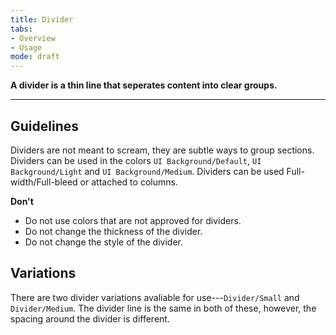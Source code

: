 ```yaml
---
title: Divider
tabs: 
- Overview
- Usage
mode: draft
---
```



**A divider is a thin line that seperates content into clear groups.**
<!--One to two sentences as an introduction to the component-->

***

## Guidelines
<!--List how to use it, sizes, widths, grid interactions, color allowances -->
Dividers are not meant to scream, they are subtle ways to group sections. Dividers can be used in the colors `UI Background/Default`, `UI Background/Light` and `UI Background/Medium`. Dividers can be used Full-width/Full-bleed or attached to columns. 


**Don't** 
<!--Bullet point list if needed -->
* Do not use colors that are not approved for dividers. 
* Do not change the thickness of the divider.
* Do not change the style of the divider. 


## Variations 
<!--One ### heading per frame in Figma, explaning each componnet in that frame. One 'content' section per variation if needed -->

There are two divider variations avaliable for use---`Divider/Small` and `Divider/Medium`. The divider line is the same in both of these, however, the spacing around the divider is different. 
